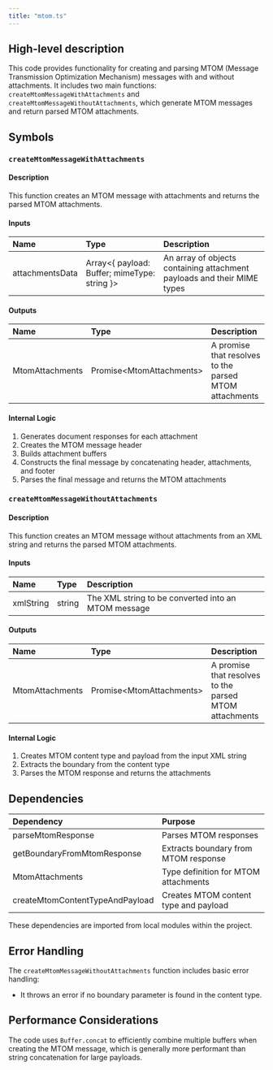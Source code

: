 ```yaml
---
title: "mtom.ts"
---
```


## High-level description
This code provides functionality for creating and parsing MTOM (Message Transmission Optimization Mechanism) messages with and without attachments. It includes two main functions: `createMtomMessageWithAttachments` and `createMtomMessageWithoutAttachments`, which generate MTOM messages and return parsed MTOM attachments.

## Symbols

### `createMtomMessageWithAttachments`
#### Description
This function creates an MTOM message with attachments and returns the parsed MTOM attachments.

#### Inputs
| Name | Type | Description |
|:-----|:-----|:------------|
| attachmentsData | Array&lt;{ payload: Buffer; mimeType: string }&gt; | An array of objects containing attachment payloads and their MIME types |

#### Outputs
| Name | Type | Description |
|:-----|:-----|:------------|
| MtomAttachments | Promise&lt;MtomAttachments&gt; | A promise that resolves to the parsed MTOM attachments |

#### Internal Logic
1. Generates document responses for each attachment
2. Creates the MTOM message header
3. Builds attachment buffers
4. Constructs the final message by concatenating header, attachments, and footer
5. Parses the final message and returns the MTOM attachments

### `createMtomMessageWithoutAttachments`
#### Description
This function creates an MTOM message without attachments from an XML string and returns the parsed MTOM attachments.

#### Inputs
| Name | Type | Description |
|:-----|:-----|:------------|
| xmlString | string | The XML string to be converted into an MTOM message |

#### Outputs
| Name | Type | Description |
|:-----|:-----|:------------|
| MtomAttachments | Promise&lt;MtomAttachments&gt; | A promise that resolves to the parsed MTOM attachments |

#### Internal Logic
1. Creates MTOM content type and payload from the input XML string
2. Extracts the boundary from the content type
3. Parses the MTOM response and returns the attachments

## Dependencies
| Dependency | Purpose |
|:-----------|:--------|
| parseMtomResponse | Parses MTOM responses |
| getBoundaryFromMtomResponse | Extracts boundary from MTOM response |
| MtomAttachments | Type definition for MTOM attachments |
| createMtomContentTypeAndPayload | Creates MTOM content type and payload |

These dependencies are imported from local modules within the project.

## Error Handling
The `createMtomMessageWithoutAttachments` function includes basic error handling:
- It throws an error if no boundary parameter is found in the content type.

## Performance Considerations
The code uses `Buffer.concat` to efficiently combine multiple buffers when creating the MTOM message, which is generally more performant than string concatenation for large payloads.